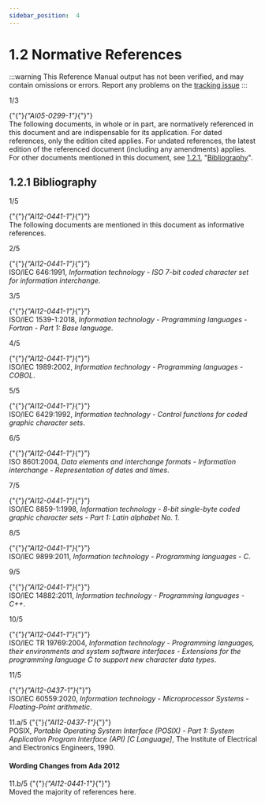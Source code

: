 ```yaml
---
sidebar_position:  4
---
```


# 1.2 Normative References

:::warning
This Reference Manual output has not been verified,
and may contain omissions or errors.
Report any problems on the [tracking issue](https://github.com/ada-lang-io/ada-lang-io/issues/20)
:::


<AnnotatedOnly>
<MarginText>
1/3
</MarginText>
</AnnotatedOnly>
<p>{"{"}<em>{"AI05-0299-1"}</em>{"}"} <br />The following documents, in whole or in part, are normatively referenced in this document and are indispensable for its application. For dated references, only the edition cited applies. For undated references, the latest edition of the referenced document (including any amendments) applies. For other documents mentioned in this document, see <a href="../AA-1/AA-1.2#Subclause_1.2.1">1.2.1</a>, "<a href="../AA-1/AA-1.2#Subclause_1.2.1">Bibliography</a>". <br /></p>

<a id="Subclause_1.2.1"></a>

## 1.2.1  Bibliography

<AnnotatedOnly>
<MarginText>
1/5
</MarginText>
</AnnotatedOnly>
<p>{"{"}<em>{"AI12-0441-1"}</em>{"}"} <br />The following documents are mentioned in this document as informative references. <br /></p>

<AnnotatedOnly>
<MarginText>
2/5
</MarginText>
</AnnotatedOnly>
<p>{"{"}<em>{"AI12-0441-1"}</em>{"}"} <br />ISO/IEC 646:1991, <em>Information technology - ISO 7-bit coded character set for information interchange</em>.<br /></p>

<AnnotatedOnly>
<MarginText>
3/5
</MarginText>
</AnnotatedOnly>
<p>{"{"}<em>{"AI12-0441-1"}</em>{"}"} <br />ISO/IEC 1539-1:2018, <em>Information technology - Programming languages - Fortran - Part 1: Base language</em>.<br /></p>

<AnnotatedOnly>
<MarginText>
4/5
</MarginText>
</AnnotatedOnly>
<p>{"{"}<em>{"AI12-0441-1"}</em>{"}"} <br />ISO/IEC 1989:2002, <em>Information technology - Programming languages - COBOL</em>.<br /></p>

<AnnotatedOnly>
<MarginText>
5/5
</MarginText>
</AnnotatedOnly>
<p>{"{"}<em>{"AI12-0441-1"}</em>{"}"} <br />ISO/IEC 6429:1992, <em>Information technology - Control functions for coded graphic character sets</em>.<br /></p>

<AnnotatedOnly>
<MarginText>
6/5
</MarginText>
</AnnotatedOnly>
<p>{"{"}<em>{"AI12-0441-1"}</em>{"}"} <br />ISO 8601:2004, <em>Data elements and interchange formats - Information interchange - Representation of dates and times</em>.<br /></p>

<AnnotatedOnly>
<MarginText>
7/5
</MarginText>
</AnnotatedOnly>
<p>{"{"}<em>{"AI12-0441-1"}</em>{"}"} <br />ISO/IEC 8859-1:1998, <em>Information technology - 8-bit single-byte coded graphic character sets - Part 1: Latin alphabet No. 1</em>.<br /></p>

<AnnotatedOnly>
<MarginText>
8/5
</MarginText>
</AnnotatedOnly>
<p>{"{"}<em>{"AI12-0441-1"}</em>{"}"} <br />ISO/IEC 9899:2011, <em>Information technology - Programming languages - C</em>.<br /></p>

<AnnotatedOnly>
<MarginText>
9/5
</MarginText>
</AnnotatedOnly>
<p>{"{"}<em>{"AI12-0441-1"}</em>{"}"} <br />ISO/IEC 14882:2011, <em>Information technology - Programming languages - C++</em>.<br /></p>

<AnnotatedOnly>
<MarginText>
10/5
</MarginText>
</AnnotatedOnly>
<p>{"{"}<em>{"AI12-0441-1"}</em>{"}"} <br />ISO/IEC TR 19769:2004, <em>Information technology - Programming languages, their environments and system software interfaces - Extensions for the programming language C to support new character data types</em>.<br /></p>

<AnnotatedOnly>
<MarginText>
11/5
</MarginText>
</AnnotatedOnly>
<p>{"{"}<em>{"AI12-0437-1"}</em>{"}"} <br />ISO/IEC 60559:2020, <em>Information technology - Microprocessor Systems - Floating-Point arithmetic</em>.<br /></p>

<AnnotatedOnly>
<MarginText>
11.a/5
</MarginText>
</AnnotatedOnly>
<Admonition type="aarm" aarm="discussion" title="Discussion: ">
<strong></strong>{"{"}<em>{"AI12-0437-1"}</em>{"}"} <br />POSIX, <em>Portable Operating System Interface (POSIX) - Part 1: System Application Program Interface (API) [C Language]</em>, The Institute of Electrical and Electronics Engineers, 1990. <br /></Admonition>


#### Wording Changes from Ada 2012

<AnnotatedOnly>
<MarginText>
11.b/5
</MarginText>
</AnnotatedOnly>
<Admonition type="aarm" aarm="note" title="Note: ">
{"{"}<em>{"AI12-0441-1"}</em>{"}"} <br />Moved the majority of references here. <br /></Admonition>

